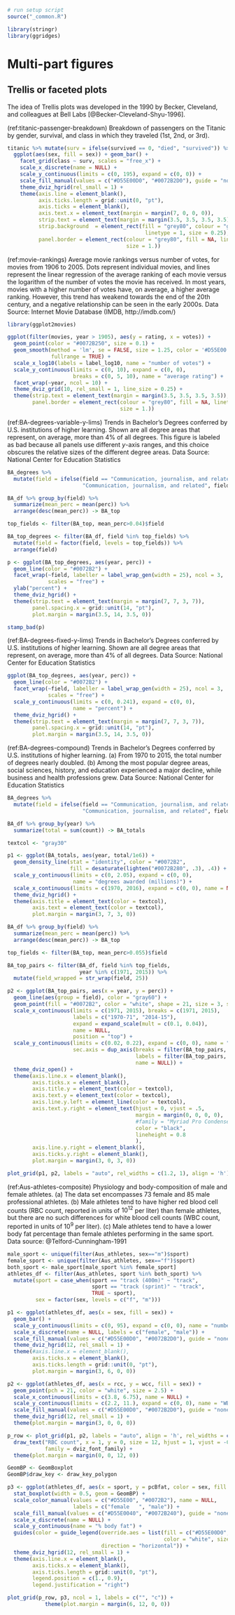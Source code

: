 ```r
# run setup script
source("_common.R")

library(stringr)
library(ggridges)
```

# Multi-part figures {#multi-part-figures}


## Trellis or faceted plots

The idea of Trellis plots was developed in the 1990 by Becker, Cleveland, and colleagues at Bell Labs [@Becker-Cleveland-Shyu-1996].

(ref:titanic-passenger-breakdown) Breakdown of passengers on the Titanic by gender, survival, and class in which they traveled (1st, 2nd, or 3rd).

```r
titanic %>% mutate(surv = ifelse(survived == 0, "died", "survived")) %>%
  ggplot(aes(sex, fill = sex)) + geom_bar() +
    facet_grid(class ~ surv, scales = "free_x") +
    scale_x_discrete(name = NULL) + 
    scale_y_continuous(limits = c(0, 195), expand = c(0, 0)) +
    scale_fill_manual(values = c("#D55E00D0", "#0072B2D0"), guide = "none") +
    theme_dviz_hgrid(rel_small = 1) +
    theme(axis.line = element_blank(),
          axis.ticks.length = grid::unit(0, "pt"),
          axis.ticks = element_blank(),
          axis.text.x = element_text(margin = margin(7, 0, 0, 0)),
          strip.text = element_text(margin = margin(3.5, 3.5, 3.5, 3.5)),
          strip.background  = element_rect(fill = "grey80", colour = "grey80",
                                            linetype = 1, size = 0.25),
          panel.border = element_rect(colour = "grey80", fill = NA, linetype = 1,
                                      size = 1.))
```

(ref:movie-rankings) Average movie rankings versus number of votes, for movies from 1906 to 2005. Dots represent individual movies, and lines represent the linear regression of the average ranking of each movie versus the logarithm of the number of votes the movie has received. In most years, movies with a higher number of votes have, on average, a higher average ranking. However, this trend has weakend towards the end of the 20th century, and a negative relationship can be seen in the early 2000s. Data Source: Internet Movie Database (IMDB, http://imdb.com/)

```r
library(ggplot2movies)

ggplot(filter(movies, year > 1905), aes(y = rating, x = votes)) + 
  geom_point(color = "#0072B250", size = 0.1) + 
  geom_smooth(method = 'lm', se = FALSE, size = 1.25, color = '#D55E00',
              fullrange = TRUE) + 
  scale_x_log10(labels = label_log10, name = "number of votes") + 
  scale_y_continuous(limits = c(0, 10), expand = c(0, 0),
                     breaks = c(0, 5, 10), name = "average rating") + 
  facet_wrap(~year, ncol = 10) +
  theme_dviz_grid(10, rel_small = 1, line_size = 0.25) +
  theme(strip.text = element_text(margin = margin(3.5, 3.5, 3.5, 3.5)),
        panel.border = element_rect(colour = "grey80", fill = NA, linetype = 1,
                                    size = 1.))
```


(ref:BA-degrees-variable-y-lims) Trends in Bachelor's Degrees conferred by U.S. institutions of higher learning. Shown are all degree areas that represent, on average, more than 4% of all degrees. This figure is labeled as bad because all panels use different *y*-axis ranges, and this choice obscures the relative sizes of the different degree areas. Data Source: National Center for Education Statistics

```r
BA_degrees %>% 
  mutate(field = ifelse(field == "Communication, journalism, and related programs",
                        "Communication, journalism, and related", field)) -> BA_df

BA_df %>% group_by(field) %>%
  summarize(mean_perc = mean(perc)) %>%
  arrange(desc(mean_perc)) -> BA_top

top_fields <- filter(BA_top, mean_perc>0.04)$field

BA_top_degrees <- filter(BA_df, field %in% top_fields) %>%
  mutate(field = factor(field, levels = top_fields)) %>%
  arrange(field)

p <- ggplot(BA_top_degrees, aes(year, perc)) + 
  geom_line(color = "#0072B2") + 
  facet_wrap(~field, labeller = label_wrap_gen(width = 25), ncol = 3,
             scales = "free") +
  ylab("percent") +
  theme_dviz_hgrid() +
  theme(strip.text = element_text(margin = margin(7, 7, 3, 7)),
        panel.spacing.x = grid::unit(14, "pt"),
        plot.margin = margin(3.5, 14, 3.5, 0)) 

stamp_bad(p)
```

(ref:BA-degrees-fixed-y-lims) Trends in Bachelor's Degrees conferred by U.S. institutions of higher learning. Shown are all degree areas that represent, on average, more than 4% of all degrees. Data Source: National Center for Education Statistics

```r
ggplot(BA_top_degrees, aes(year, perc)) + 
  geom_line(color = "#0072B2") + 
  facet_wrap(~field, labeller = label_wrap_gen(width = 25), ncol = 3,
             scales = "free") +
  scale_y_continuous(limits = c(0, 0.241), expand = c(0, 0),
                     name = "percent") +
  theme_dviz_hgrid() +
  theme(strip.text = element_text(margin = margin(7, 7, 3, 7)),
        panel.spacing.x = grid::unit(14, "pt"),
        plot.margin = margin(3.5, 14, 3.5, 0)) 

```


(ref:BA-degrees-compound) Trends in Bachelor's Degrees conferred by U.S. institutions of higher learning. (a) From 1970 to 2015, the total number of degrees nearly doubled. (b) Among the most popular degree areas, social sciences, history, and education experienced a major decline, while business and health professions grew. Data Source: National Center for Education Statistics

```r
BA_degrees %>% 
  mutate(field = ifelse(field == "Communication, journalism, and related programs",
                        "Communication, journalism, and related", field)) -> BA_df

BA_df %>% group_by(year) %>%
  summarize(total = sum(count)) -> BA_totals

textcol <- "gray30"

p1 <- ggplot(BA_totals, aes(year, total/1e6)) + 
  geom_density_line(stat = "identity", color = "#0072B2",
                    fill = desaturate(lighten("#0072B280", .3), .4)) + 
  scale_y_continuous(limits = c(0, 2.05), expand = c(0, 0),
                     name = "degrees awarded (millions)") +
  scale_x_continuous(limits = c(1970, 2016), expand = c(0, 0), name = NULL) +
  theme_dviz_hgrid() +
  theme(axis.title = element_text(color = textcol),
        axis.text = element_text(color = textcol),
        plot.margin = margin(3, 7, 3, 0))

BA_df %>% group_by(field) %>%
  summarize(mean_perc = mean(perc)) %>%
  arrange(desc(mean_perc)) -> BA_top

top_fields <- filter(BA_top, mean_perc>0.055)$field

BA_top_pairs <- filter(BA_df, field %in% top_fields,
                       year %in% c(1971, 2015)) %>%
  mutate(field_wrapped = str_wrap(field, 25))

p2 <- ggplot(BA_top_pairs, aes(x = year, y = perc)) +
  geom_line(aes(group = field), color = "gray60") +
  geom_point(fill = "#0072B2", color = "white", shape = 21, size = 3, stroke = 1.5) +
  scale_x_continuous(limits = c(1971, 2015), breaks = c(1971, 2015),
                     labels = c("1970-71", "2014-15"),
                     expand = expand_scale(mult = c(0.1, 0.04)),
                     name = NULL,
                     position = "top") +
  scale_y_continuous(limits = c(0.02, 0.22), expand = c(0, 0), name = "percent of degrees",
                     sec.axis = dup_axis(breaks = filter(BA_top_pairs, year == 2015)$perc,
                                         labels = filter(BA_top_pairs, year == 2015)$field_wrapped,
                                         name = NULL)) +
  theme_dviz_open() +
  theme(axis.line.x = element_blank(),
        axis.ticks.x = element_blank(),
        axis.title.y = element_text(color = textcol),
        axis.text.y = element_text(color = textcol),
        axis.line.y.left = element_line(color = textcol),
        axis.text.y.right = element_text(hjust = 0, vjust = .5,
                                         margin = margin(0, 0, 0, 0),
                                         #family = "Myriad Pro Condensed",
                                         color = "black",
                                         lineheight = 0.8
                                         ),
        axis.line.y.right = element_blank(),
        axis.ticks.y.right = element_blank(),
        plot.margin = margin(3, 0, 3, 0))

plot_grid(p1, p2, labels = "auto", rel_widths = c(1.2, 1), align = 'h')
```

(ref:Aus-athletes-composite) Physiology and body-composition of male and female athletes. (a) The data set encompasses 73 female and 85 male professional athletes. (b) Male athletes tend to have higher red blood cell counts (RBC count, reported in units of $10^{12}$ per liter) than female athletes, but there are no such differences for white blood cell counts (WBC count, reported in units of $10^{9}$ per liter). (c) Male athletes tend to have a lower body fat percentage than female athletes performing in the same sport. Data source: @Telford-Cunningham-1991

```r
male_sport <- unique(filter(Aus_athletes, sex=="m")$sport)
female_sport <- unique(filter(Aus_athletes, sex=="f")$sport)
both_sport <- male_sport[male_sport %in% female_sport]
athletes_df <- filter(Aus_athletes, sport %in% both_sport) %>%
  mutate(sport = case_when(sport == "track (400m)" ~ "track",
                           sport == "track (sprint)" ~ "track",
                           TRUE ~ sport),
         sex = factor(sex, levels = c("f", "m")))

p1 <- ggplot(athletes_df, aes(x = sex, fill = sex)) + 
  geom_bar() +
  scale_y_continuous(limits = c(0, 95), expand = c(0, 0), name = "number") +
  scale_x_discrete(name = NULL, labels = c("female", "male")) +
  scale_fill_manual(values = c("#D55E00D0", "#0072B2D0"), guide = "none") +
  theme_dviz_hgrid(12, rel_small = 1) + 
  theme(#axis.line.x = element_blank(),
        axis.ticks.x = element_blank(),
        axis.ticks.length = grid::unit(0, "pt"),
        plot.margin = margin(3, 6, 0, 0))

p2 <- ggplot(athletes_df, aes(x = rcc, y = wcc, fill = sex)) + 
  geom_point(pch = 21, color = "white", size = 2.5) +
  scale_x_continuous(limits = c(3.8, 6.75), name = NULL) +
  scale_y_continuous(limits = c(2.2, 11.), expand = c(0, 0), name = "WBC count") +
  scale_fill_manual(values = c("#D55E00D0", "#0072B2D0"), guide = "none") +
  theme_dviz_hgrid(12, rel_small = 1) +
  theme(plot.margin = margin(3, 0, 0, 0))

p_row <- plot_grid(p1, p2, labels = "auto", align = 'h', rel_widths = c(0.7, 1)) +
  draw_text("RBC count", x = 1, y = 0, size = 12, hjust = 1, vjust = -0.02,
            family = dviz_font_family) + 
  theme(plot.margin = margin(0, 0, 12, 0))

GeomBP <- GeomBoxplot
GeomBP$draw_key <- draw_key_polygon

p3 <- ggplot(athletes_df, aes(x = sport, y = pcBfat, color = sex, fill = sex)) + 
  stat_boxplot(width = 0.5, geom = GeomBP) +
  scale_color_manual(values = c("#D55E00", "#0072B2"), name = NULL,
                     labels = c("female   ", "male")) +
  scale_fill_manual(values = c("#D55E0040", "#0072B240"), guide = "none") +
  scale_x_discrete(name = NULL) +
  scale_y_continuous(name = "% body fat") +
  guides(color = guide_legend(override.aes = list(fill = c("#D55E00D0", "#0072B2D0"),
                                                  color = "white", size = 2),
                              direction = "horizontal")) +
  theme_dviz_hgrid(12, rel_small = 1) +
  theme(axis.line.x = element_blank(),
        axis.ticks.x = element_blank(),
        axis.ticks.length = grid::unit(0, "pt"),
        legend.position = c(1., 0.9),
        legend.justification = "right")

plot_grid(p_row, p3, ncol = 1, labels = c("", "c")) +
            theme(plot.margin = margin(6, 12, 0, 0))
```
